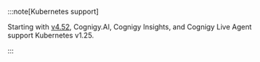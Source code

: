 

:::note[Kubernetes support]

  Starting with [v4.52](https://docs.cognigy.com/release-notes/4.52/), Cognigy.AI, Cognigy Insights, and Cognigy Live Agent support Kubernetes v1.25.

:::

